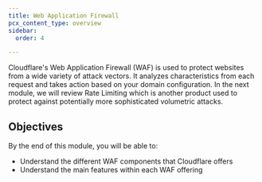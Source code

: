 ```yaml
---
title: Web Application Firewall
pcx_content_type: overview
sidebar:
  order: 4

---
```


Cloudflare's Web Application Firewall (WAF) is used to protect websites from a wide variety of attack vectors. It analyzes characteristics from each request and takes action based on your domain configuration. In the next module, we will review Rate Limiting which is another product used to protect against potentially more sophisticated volumetric attacks.

## Objectives

By the end of this module, you will be able to:

* Understand the different WAF components that Cloudflare offers
* Understand the main features within each WAF offering
